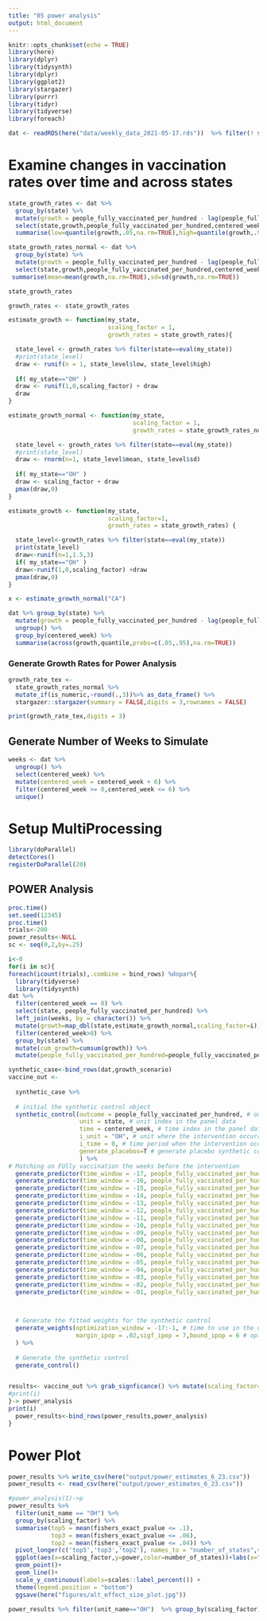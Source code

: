 ---
title: "05 power analysis"
output: html_document
---

```{r setup, include=FALSE}
knitr::opts_chunk$set(echo = TRUE)
library(here)
library(dplyr)
library(tidysynth)
library(dplyr)
library(ggplot2)
library(stargazer)
library(purrr)
library(tidyr)
library(tidyverse)
library(foreach)

dat <- readRDS(here("data/weekly_data_2021-05-17.rds"))  %>% filter(! state %in% c("AR","CA","CO","KY","MD","NY","OR","WA","WV","ME","MA","DE","NC"))

```

# Examine changes in vaccination rates over time and across states
```{r changeInVaxRates}

state_growth_rates <- dat %>%
  group_by(state) %>%
  mutate(growth = people_fully_vaccinated_per_hundred - lag(people_fully_vaccinated_per_hundred)) %>%
  select(state,growth,people_fully_vaccinated_per_hundred,centered_week) %>%
  summarise(low=quantile(growth,.05,na.rm=TRUE),high=quantile(growth,.95,na.rm=TRUE))

state_growth_rates_normal <- dat %>%
  group_by(state) %>%
  mutate(growth = people_fully_vaccinated_per_hundred - lag(people_fully_vaccinated_per_hundred)) %>%
  select(state,growth,people_fully_vaccinated_per_hundred,centered_week) %>%
 summarise(mean=mean(growth,na.rm=TRUE),sd=sd(growth,na.rm=TRUE))

state_growth_rates

growth_rates <- state_growth_rates

estimate_growth <- function(my_state, 
                            scaling_factor = 1, 
                            growth_rates = state_growth_rates){

  state_level <- growth_rates %>% filter(state==eval(my_state))
  #print(state_level)
  draw <- runif(n = 1, state_level$low, state_level$high)
  
  if( my_state=="OH" )
  draw <- runif(1,0,scaling_factor) + draw
  draw
}

estimate_growth_normal <- function(my_state, 
                                   scaling_factor = 1,
                                   growth_rates = state_growth_rates_normal){

  state_level <- growth_rates %>% filter(state==eval(my_state))
  #print(state_level)
  draw <- rnorm(n=1, state_level$mean, state_level$sd)
  
  if( my_state=="OH" )
  draw <- scaling_factor + draw
  pmax(draw,0)
}

estimate_growth <- function(my_state,
                            scaling_factor=1,
                            growth_rates = state_growth_rates) {

  state_level<-growth_rates %>% filter(state==eval(my_state))
  print(state_level)
  draw<-runif(n=1,1.5,3)
  if( my_state=="OH" )
  draw<-runif(1,0,scaling_factor) +draw
  pmax(draw,0)
}

x <- estimate_growth_normal("CA")

dat %>% group_by(state) %>%
  mutate(growth = people_fully_vaccinated_per_hundred - lag(people_fully_vaccinated_per_hundred)) %>%
  ungroup() %>%
  group_by(centered_week) %>%
  summarise(across(growth,quantile,probs=c(.05,.95),na.rm=TRUE))

```



### Generate Growth Rates for Power Analysis

```{r}

growth_rate_tex <- 
  state_growth_rates_normal %>% 
  mutate_if(is_numeric,~round(.,3))%>% as_data_frame() %>%
  stargazer::stargazer(summary = FALSE,digits = 3,rownames = FALSE) 

print(growth_rate_tex,digits = 3)

```



## Generate Number of Weeks to Simulate

```{r setup, include=FALSE}

weeks <- dat %>% 
  ungroup() %>% 
  select(centered_week) %>%
  mutate(centered_week = centered_week + 6) %>% 
  filter(centered_week >= 0,centered_week <= 6) %>%
  unique()

```

# Setup MultiProcessing 
```{r}

library(doParallel)
detectCores()
registerDoParallel(20)

```

## POWER Analysis

```{r}
proc.time()
set.seed(12345)
proc.time()
trials<-200
power_results<-NULL
sc <- seq(0,2,by=.25)

i<-0
for(i in sc){
foreach(icount(trials),.combine = bind_rows) %dopar%{
  library(tidyverse)
  library(tidysynth)
dat %>%
  filter(centered_week == 0) %>%
  select(state, people_fully_vaccinated_per_hundred) %>%
  left_join(weeks, by = character()) %>%
  mutate(growth=map_dbl(state,estimate_growth_normal,scaling_factor=i)) %>%
  filter(centered_week>0) %>%
  group_by(state) %>%
  mutate(cum_growth=cumsum(growth)) %>%
  mutate(people_fully_vaccinated_per_hundred=people_fully_vaccinated_per_hundred+cum_growth)->growth_scenario

synthetic_case<-bind_rows(dat,growth_scenario)
vaccine_out <-
  
  synthetic_case %>%
  
  # initial the synthetic control object
  synthetic_control(outcome = people_fully_vaccinated_per_hundred, # outcome
                    unit = state, # unit index in the panel data
                    time = centered_week, # time index in the panel data
                    i_unit = "OH", # unit where the intervention occurred
                    i_time = 0, # time period when the intervention occurred
                    generate_placebos=T # generate placebo synthetic controls (for inference)
                    ) %>%
# Matching on FUlly vaccination the weeks before the intervention  
  generate_predictor(time_window = -17, people_fully_vaccinated_per_hundred17 = people_fully_vaccinated_per_hundred) %>%
  generate_predictor(time_window = -16, people_fully_vaccinated_per_hundred16 = people_fully_vaccinated_per_hundred) %>%
  generate_predictor(time_window = -15, people_fully_vaccinated_per_hundred15 = people_fully_vaccinated_per_hundred) %>%
  generate_predictor(time_window = -14, people_fully_vaccinated_per_hundred14 = people_fully_vaccinated_per_hundred) %>%
  generate_predictor(time_window = -13, people_fully_vaccinated_per_hundred13 = people_fully_vaccinated_per_hundred) %>%
  generate_predictor(time_window = -12, people_fully_vaccinated_per_hundred12 = people_fully_vaccinated_per_hundred) %>%
  generate_predictor(time_window = -11, people_fully_vaccinated_per_hundred11 = people_fully_vaccinated_per_hundred) %>%
  generate_predictor(time_window = -10, people_fully_vaccinated_per_hundred10 = people_fully_vaccinated_per_hundred) %>%
  generate_predictor(time_window = -09, people_fully_vaccinated_per_hundred09 = people_fully_vaccinated_per_hundred) %>%
  generate_predictor(time_window = -08, people_fully_vaccinated_per_hundred08 = people_fully_vaccinated_per_hundred) %>%
  generate_predictor(time_window = -07, people_fully_vaccinated_per_hundred07 = people_fully_vaccinated_per_hundred) %>%
  generate_predictor(time_window = -06, people_fully_vaccinated_per_hundred06 = people_fully_vaccinated_per_hundred) %>%
  generate_predictor(time_window = -05, people_fully_vaccinated_per_hundred05 = people_fully_vaccinated_per_hundred) %>%
  generate_predictor(time_window = -04, people_fully_vaccinated_per_hundred04 = people_fully_vaccinated_per_hundred) %>%
  generate_predictor(time_window = -03, people_fully_vaccinated_per_hundred03 = people_fully_vaccinated_per_hundred) %>%
  generate_predictor(time_window = -02, people_fully_vaccinated_per_hundred02 = people_fully_vaccinated_per_hundred) %>%
  generate_predictor(time_window = -01, people_fully_vaccinated_per_hundred01 = people_fully_vaccinated_per_hundred) %>%


  
  # Generate the fitted weights for the synthetic control
  generate_weights(optimization_window = -17:-1, # time to use in the optimization task
                   margin_ipop = .02,sigf_ipop = 7,bound_ipop = 6 # optimizer options
  ) %>%
  
  # Generate the synthetic control
  generate_control()


results<- vaccine_out %>% grab_signficance() %>% mutate(scaling_factor=i)
#print(i)
}-> power_analysis
print(i)  
  power_results<-bind_rows(power_results,power_analysis)
}
```

# Power Plot
 
```{r}
power_results %>% write_csv(here("output/power_estimates_6_23.csv"))
power_results <- read_csv(here("output/power_estimates_6_23.csv"))

#power_analysis(1)->p
power_results %>%
  filter(unit_name == "OH") %>%
  group_by(scaling_factor) %>%
  summarise(top5 = mean(fishers_exact_pvalue <= .1), 
            top3 = mean(fishers_exact_pvalue <= .06),
            top2 = mean(fishers_exact_pvalue <= .04)) %>%
  pivot_longer(c('top5','top3','top2'), names_to = "number_of_states",values_to="power") %>%
  ggplot(aes(x=scaling_factor,y=power,color=number_of_states))+labs(x="Effect Size (%) Per Week",y="Power",title = "Power and Effect Size") +
  geom_point()+
  geom_line()+
  scale_y_continuous(labels=scales::label_percent()) +
  theme(legend.position = "bottom")
  ggsave(here("figures/alt_effect_size_plot.jpg"))

power_results %>% filter(unit_name=="OH")  %>% group_by(scaling_factor) %>% summarise(mean(fishers_exact_pvalue<=.05)) %>% write_csv("output/power_results_normal.csv")

```
